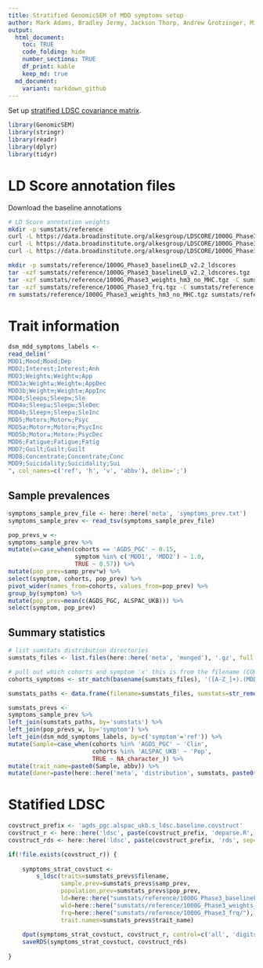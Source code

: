 ```yaml
---
title: Stratified GenomicSEM of MDD symptoms setup
author: Mark Adams, Bradley Jermy, Jackson Thorp, Andrew Grotzinger, Michel Nivard 
output:
  html_document:
    toc: TRUE
    code_folding: hide
    number_sections: TRUE
    df_print: kable
    keep_md: true
  md_document:
    variant: markdown_github
---
```


Set up [stratified LDSC covariance matrix](https://github.com/GenomicSEM/GenomicSEM/wiki/6.-Stratified-Genomic-SEM).

```r
library(GenomicSEM)
library(stringr)
library(readr)
library(dplyr)
library(tidyr)
```

# LD Score annotation files

Download the baseline annotations

```bash
# LD Score annotation weights
mkdir -p sumstats/reference
curl -L https://data.broadinstitute.org/alkesgroup/LDSCORE/1000G_Phase3_baselineLD_v2.2_ldscores.tgz > sumstats/reference/1000G_Phase3_baselineLD_v2.2_ldscores.tgz
curl -L https://data.broadinstitute.org/alkesgroup/LDSCORE/1000G_Phase3_weights_hm3_no_MHC.tgz > sumstats/reference/1000G_Phase3_weights_hm3_no_MHC.tgz
curl -L https://data.broadinstitute.org/alkesgroup/LDSCORE/1000G_Phase3_frq.tgz > sumstats/reference/1000G_Phase3_frq.tgz

mkdir -p sumstats/reference/1000G_Phase3_baselineLD_v2.2_ldscores
tar -xzf sumstats/reference/1000G_Phase3_baselineLD_v2.2_ldscores.tgz -C sumstats/reference/1000G_Phase3_baselineLD_v2.2_ldscores
tar -xzf sumstats/reference/1000G_Phase3_weights_hm3_no_MHC.tgz -C sumstats/reference
tar -xzf sumstats/reference/1000G_Phase3_frq.tgz -C sumstats/reference
rm sumstats/reference/1000G_Phase3_weights_hm3_no_MHC.tgz sumstats/reference/1000G_Phase3_frq.tgz
```

# Trait information


```r

dsm_mdd_symptoms_labels <-
read_delim("
MDD1;Mood;Mood;Dep
MDD2;Interest;Interest;Anh
MDD3;Weight⇅;Weight⇆;App
MDD3a;Weight⇊;Weight⇇;AppDec
MDD3b;Weight⇈;Weight⇉;AppInc
MDD4;Sleep⇅;Sleep⇆;Sle
MDD4a;Sleep⇊;Sleep⇇;SleDec
MDD4b;Sleep⇈;Sleep⇉;SleInc
MDD5;Motor⇅;Motor⇆;Psyc
MDD5a;Motor⇈;Motor⇉;PsycInc
MDD5b;Motor⇊;Motor⇇;PsycDec
MDD6;Fatigue;Fatigue;Fatig
MDD7;Guilt;Guilt;Guilt
MDD8;Concentrate;Concentrate;Conc
MDD9;Suicidality;Suicidality;Sui
", col_names=c('ref', 'h', 'v', 'abbv'), delim=';')

```

## Sample prevalences

```r

symptoms_sample_prev_file <- here::here('meta', 'symptoms_prev.txt')
symptoms_sample_prev <- read_tsv(symptoms_sample_prev_file)

pop_prevs_w <-
symptoms_sample_prev %>%
mutate(w=case_when(cohorts == 'AGDS_PGC' ~ 0.15,
				   symptom %in% c('MDD1', 'MDD2') ~ 1.0,
				   TRUE ~ 0.57)) %>%
mutate(pop_prev=samp_prev*w) %>%
select(symptom, cohorts, pop_prev) %>%
pivot_wider(names_from=cohorts, values_from=pop_prev) %>%
group_by(symptom) %>%
mutate(pop_prev=mean(c(AGDS_PGC, ALSPAC_UKB))) %>%
select(symptom, pop_prev)

```


## Summary statistics

```r

# list sumstats distribution directories
sumstats_files <- list.files(here::here('meta', 'munged'), '.gz', full.names=TRUE)

# pull out which cohorts and symptom 'x' this is from the filename (COHORTS_MDDx_*)
cohorts_symptoms <- str_match(basename(sumstats_files), '([A-Z_]+).(MDD[:digit:](a|b)?)')[,1]

sumstats_paths <- data.frame(filename=sumstats_files, sumstats=str_remove(basename(sumstats_files), '.sumstats.gz'))

sumstats_prevs <- 
symptoms_sample_prev %>%
left_join(sumstats_paths, by='sumstats') %>%
left_join(pop_prevs_w, by='symptom') %>%
left_join(dsm_mdd_symptoms_labels, by=c('symptom'='ref')) %>%
mutate(Sample=case_when(cohorts %in% 'AGDS_PGC' ~ 'Clin',
						cohorts %in% 'ALSPAC_UKB' ~ 'Pop',
						TRUE ~ NA_character_)) %>%
mutate(trait_name=paste0(Sample, abbv)) %>%
mutate(daner=paste(here::here('meta', 'distribution', sumstats, paste0('daner_', sumstats, '.gz'))))

```

# Statified LDSC

```r

covstruct_prefix <- 'agds_pgc.alspac_ukb.s_ldsc.baseline.covstruct'
covstruct_r <- here::here('ldsc', paste(covstruct_prefix, 'deparse.R', sep='.'))
covstruct_rds <- here::here('ldsc', paste(covstruct_prefix, 'rds', sep='.'))

if(!file.exists(covstruct_r)) {
	
	symptoms_strat_covstuct <-
		s_ldsc(traits=sumstats_prevs$filename,
			   sample.prev=sumstats_prevs$samp_prev,
			   population.prev=sumstats_prevs$pop_prev,
			   ld=here::here("sumstats/reference/1000G_Phase3_baselineLD_v2.2_ldscores/"),
			   wld=here::here("sumstats/reference/1000G_Phase3_weights_hm3_no_MHC/"),
			   frq=here::here("sumstats/reference/1000G_Phase3_frq/"),
			   trait.names=sumstats_prevs$trait_name)
	
	dput(symptoms_strat_covstuct, covstruct_r, control=c('all', 'digits17'))
	saveRDS(symptoms_strat_covstuct, covstruct_rds)
	
}

```